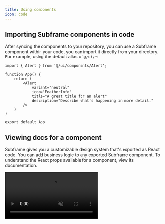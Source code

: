 ```yaml
---
title: Using components
icon: code
---
```


## Importing Subframe components in code

After syncing the components to your repository, you can use a Subframe component within your code, you can import it directly from your directory. For example, using the default alias of `@/ui/*`:

```tsx src/App.tsx {1, 5-10}
import { Alert } from '@/ui/components/Alert';

function App() {
    return (
        <Alert
            variant="neutral"
            icon="FeatherInfo"
            title="A great title for an alert"
            description="Describe what's happening in more detail."
        /> 
    )
}

export default App
```

## Viewing docs for a component

Subframe gives you a customizable design system that's exported as React code. You can add business logic to any exported Subframe component. To understand the React props available for a component, view its documentation.

<video
    autoPlay
    muted
    loop
    playsInline
    controls
    className="w-full"
    src="/images/developing-with-subframe/basics/using-components/view-component-documentation.webm"
/>

<Steps>
    <Step title="Open Subframe and click on the Components tab in the top nav." />
    <Step title="Click on the component you want either in the left sidebar or in the middle" />
    <Step title="You should now see documentation for the React props, source code, and interactive examples." />
</Steps>